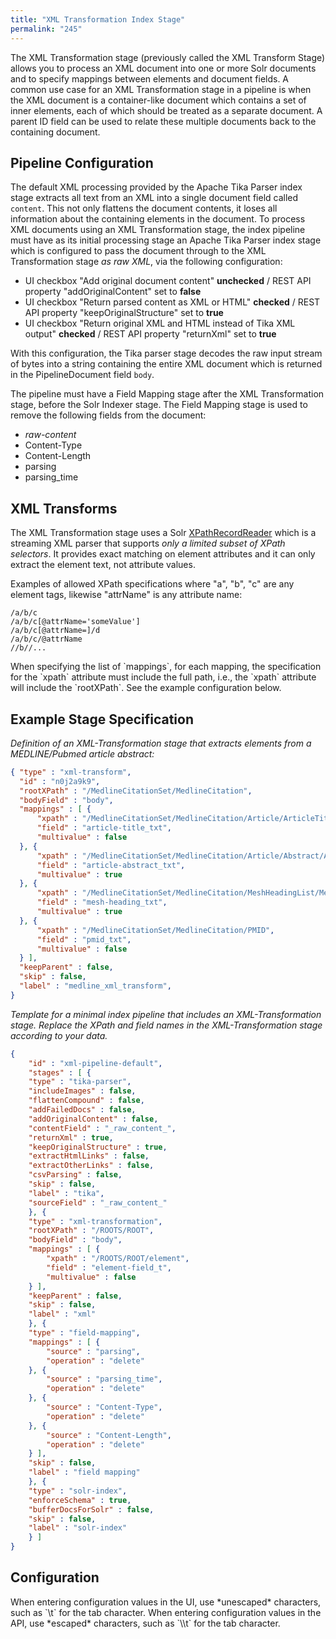 ```yaml
---
title: "XML Transformation Index Stage"
permalink: "245"
---
```


The XML Transformation stage (previously called the XML Transform Stage) allows you to process an XML document into one or more Solr documents
and to specify mappings between elements and document fields.
A common use case for an XML Transformation stage in a pipeline is when the XML document
is a container-like document which contains a set of inner elements, each of which should be
treated as a separate document.
A parent ID field can be used to relate these multiple documents back to the containing document.

## Pipeline Configuration

The default XML processing provided by the Apache Tika Parser index stage extracts all text from
an XML into a single document field called `content`.
This not only flattens the document contents, it loses all information about the containing
elements in the document.
To process XML documents using an XML Transformation stage, the index pipeline must have as its
initial processing stage an Apache Tika Parser index stage which is configured to pass the
document through to the XML Transformation stage *as raw XML*, via the following configuration:

* UI checkbox "Add original document content" **unchecked** / REST API property "addOriginalContent" set to **false**
* UI checkbox "Return parsed content as XML or HTML" **checked** / REST API property "keepOriginalStructure" set to **true**
* UI checkbox "Return original XML and HTML instead of Tika XML output" **checked** / REST API property "returnXml" set to **true**

With this configuration, the Tika parser stage decodes the raw input stream of bytes into a string containing the entire XML document
which is returned in the PipelineDocument field `body`.

The pipeline must have a Field Mapping stage after the XML Transformation stage, before the Solr Indexer stage. The Field Mapping stage is used to remove the following fields from the document:

* *raw-content*
* Content-Type
* Content-Length
* parsing
* parsing_time

## XML Transforms

The XML Transformation stage uses a Solr
[XPathRecordReader](http://lucene.apache.org/solr/6_1_0/solr-dataimporthandler/org/apache/solr/handler/dataimport/XPathRecordReader.html)
which is a streaming XML parser that supports *only a limited subset of XPath selectors*.
It provides exact matching on element attributes and it can only extract the element text, not attribute values.

Examples of allowed XPath specifications where "a", "b", "c" are any element tags, likewise "attrName" is any attribute name:

```
/a/b/c
/a/b/c[@attrName='someValue']
/a/b/c[@attrName=]/d
/a/b/c/@attrName
//b//...
```

<Note>
When specifying the list of `mappings`, for each mapping, the specification for the `xpath` attribute must include the full path, i.e., the `xpath` attribute will include the `rootXPath`. See the example configuration below.
</Note>

## Example Stage Specification

*Definition of an XML-Transformation stage that extracts elements from a MEDLINE/Pubmed article abstract:*

```json
{ "type" : "xml-transform",
  "id" : "n0j2a9k9",
  "rootXPath" : "/MedlineCitationSet/MedlineCitation",
  "bodyField" : "body",
  "mappings" : [ {
      "xpath" : "/MedlineCitationSet/MedlineCitation/Article/ArticleTitle",
      "field" : "article-title_txt",
      "multivalue" : false
  }, {
      "xpath" : "/MedlineCitationSet/MedlineCitation/Article/Abstract/AbstractText",
      "field" : "article-abstract_txt",
      "multivalue" : true
  }, {
      "xpath" : "/MedlineCitationSet/MedlineCitation/MeshHeadingList/MeshHeading/DescriptorName",
      "field" : "mesh-heading_txt",
      "multivalue" : true
  }, {
      "xpath" : "/MedlineCitationSet/MedlineCitation/PMID",
      "field" : "pmid_txt",
      "multivalue" : false
  } ],
  "keepParent" : false,
  "skip" : false,
  "label" : "medline_xml_transform",
}
```

*Template for a minimal index pipeline that includes an XML-Transformation stage. Replace the XPath and field names in the XML-Transformation stage according to your data.*

```json
{
    "id" : "xml-pipeline-default",
    "stages" : [ {
    "type" : "tika-parser",
    "includeImages" : false,
    "flattenCompound" : false,
    "addFailedDocs" : false,
    "addOriginalContent" : false,
    "contentField" : "_raw_content_",
    "returnXml" : true,
    "keepOriginalStructure" : true,
    "extractHtmlLinks" : false,
    "extractOtherLinks" : false,
    "csvParsing" : false,
    "skip" : false,
    "label" : "tika",
    "sourceField" : "_raw_content_"
    }, {
    "type" : "xml-transformation",
    "rootXPath" : "/ROOTS/ROOT",
    "bodyField" : "body",
    "mappings" : [ {
        "xpath" : "/ROOTS/ROOT/element",
        "field" : "element-field_t",
        "multivalue" : false
    } ],
    "keepParent" : false,
    "skip" : false,
    "label" : "xml"
    }, {
    "type" : "field-mapping",
    "mappings" : [ {
        "source" : "parsing",
        "operation" : "delete"
    }, {
        "source" : "parsing_time",
        "operation" : "delete"
    }, {
        "source" : "Content-Type",
        "operation" : "delete"
    }, {
        "source" : "Content-Length",
        "operation" : "delete"
    } ],
    "skip" : false,
    "label" : "field mapping"
    }, {
    "type" : "solr-index",
    "enforceSchema" : true,
    "bufferDocsForSolr" : false,
    "skip" : false,
    "label" : "solr-index"
    } ]
}
```

## Configuration

<Tip>
When entering configuration values in the UI, use *unescaped* characters, such as `\t` for the tab character. When entering configuration values in the API, use *escaped* characters, such as `\\t` for the tab character.
</Tip>


<SchemaParamFields schema={schema}/>
